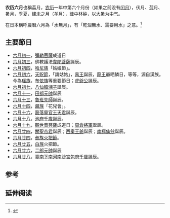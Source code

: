 {{Otheruses
|subject=農曆六月
|other=六月的其他意思
|六月
}}
{{Lunar06Calendar}}
'''农历六月'''也稱荔月，[[农历|农历]]一年中第六个月份（如果之前没有[[闰月|闰月]]），伏月、[[荷花|荷]]月、暑月，季夏，建[[未|未]]之月（[[羊|羊]]月），[[十二律|律]]中林钟，以[[大暑|大暑]]为[[中气|中气]]。

在日本稱呼農曆六月為「水無月」，有「乾涸無水、需要用水」之意。<ref>{{cite book|author1=新谷尚紀|title=圖解日本風俗|publisher=好讀|isbn=9789861784083|page=15頁}}</ref>
==主要節日==
* [[六月初一|六月初一]]，[[彌勒菩薩|彌勒菩薩]]成道日
* [[六月初三|六月初三]]，佛教護法[[韋陀菩薩|韋陀菩薩]]誕辰。
* [[六月初四|六月初四]]，[[哈尼族|哈尼族]]「姑娘節」。
* [[六月初六|六月初六]]，[[天貺節|天貺節]]，「請姑姑」，[[大禹|禹王]]誕辰，[[龍王|龍王]]爺晒鱗日，等等，源自漢族。今為[[瑶族|瑶族]]，[[布依族|布依族]]等重要節日；[[虎爺|虎爺公]]誕辰。
* [[六月初七|六月初七]]，[[八仙|八仙]][[韓湘子|韓湘子]]誕辰。
* [[六月十一|六月十一]]，[[田都元帥|田都元帥]]誕辰
* [[六月十三|六月十三]]，[[魯班|魯班先師]]誕辰。
* [[六月十四|六月十四]]，[[藏族|藏族]]「花兒會」。
* [[六月十六|六月十六]]，[[王天君|豁落靈官王天君]]誕辰。
* [[六月十八|六月十八]]，[[池府千歲|池府千歲]]誕辰。
* [[六月十九|六月十九]]，[[觀世音菩薩|觀世音菩薩]]成道日；[[周倉|周倉將軍]]誕辰。
* [[六月廿四|六月廿四]]，[[關羽|關聖帝君]]誕辰；[[西秦王爺|西秦王爺]]誕辰；[[南極仙翁|南極仙翁]]誕辰。
* [[六月廿四|六月廿四]]，[[彝族|彝族]][[火把節|火把節]]。
* [[六月廿五|六月廿五]]，[[白族|白族]]火把節。
* [[六月廿六|六月廿六]]，[[二郎神|二郎元帥]]誕辰
* [[六月廿八|六月廿八]]，[[臺南南沙宮|臺南下南河南沙宮]][[包拯|包府千歲]]誕辰。

==参考==
{{reflist}}

== 延伸阅读 ==
{{Wikisource further reading}}

{{Standard-stub}}